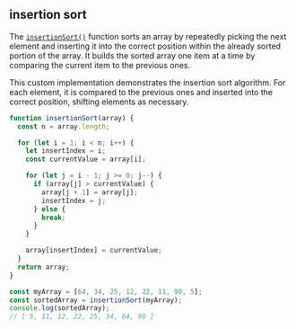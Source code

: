 
## insertion sort

The [`insertionSort()`](https://www.w3schools.com/dsa/dsa_algo_insertionsort.php) function sorts an array by
repeatedly picking the next element and inserting it into the correct position within the already sorted portion of the array.
It builds the sorted array one item at a time by comparing the current item to the previous ones.

This custom implementation demonstrates the insertion sort algorithm. For each element, it is compared to the previous ones and
inserted into the correct position, shifting elements as necessary.

```js
function insertionSort(array) {
  const n = array.length;

  for (let i = 1; i < n; i++) {
    let insertIndex = i;
    const currentValue = array[i];

    for (let j = i - 1; j >= 0; j--) {
      if (array[j] > currentValue) {
        array[j + 1] = array[j];
        insertIndex = j;
      } else {
        break;
      }
    }

    array[insertIndex] = currentValue;
  }
  return array;
}

const myArray = [64, 34, 25, 12, 22, 11, 90, 5];
const sortedArray = insertionSort(myArray);
console.log(sortedArray);
// [ 5, 11, 12, 22, 25, 34, 64, 90 ]
```
